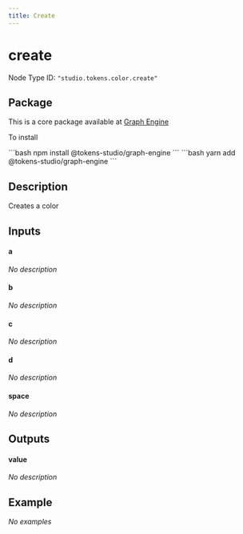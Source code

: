 ```yaml
---
title: Create
---
```



# create

Node Type ID: `"studio.tokens.color.create"`

## Package 

This is a core package available at [Graph Engine](https://www.npmjs.com/package/@tokens-studio/graph-engine)

To install 

<Tabs>
  <TabItem value="npm" label="NPM" default>
```bash
npm install @tokens-studio/graph-engine
```
  </TabItem>
  <TabItem value="yarn" label="Yarn">
```bash
yarn add @tokens-studio/graph-engine
```
  </TabItem>
</Tabs>



## Description
Creates a color

## Inputs


#### a

*No description*




#### b

*No description*




#### c

*No description*




#### d

*No description*




#### space

*No description*




## Outputs


#### value

*No description*





## Example

*No examples*

